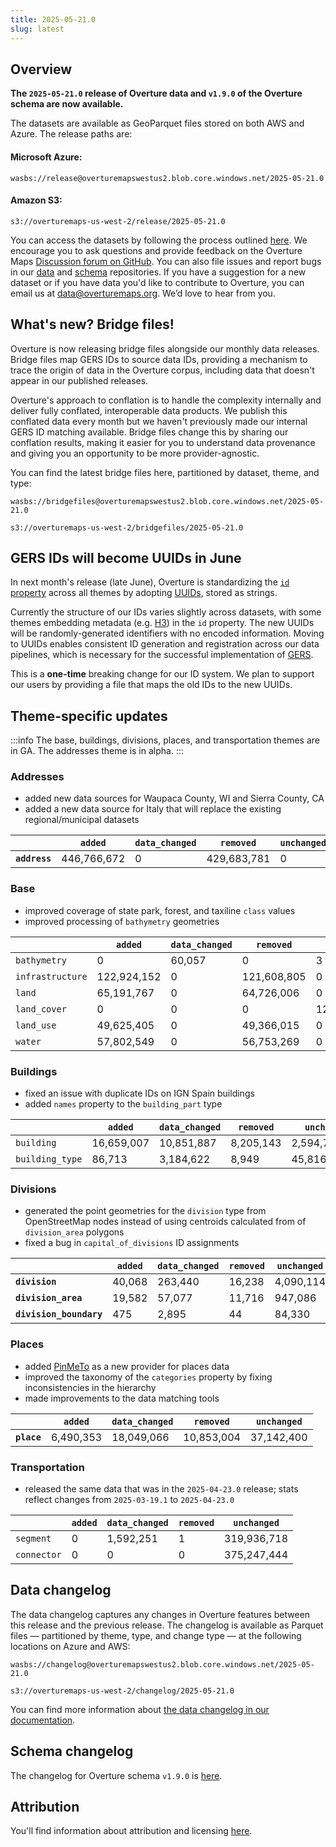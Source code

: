 ```yaml
---
title: 2025-05-21.0
slug: latest
---
```


## Overview

**The `2025-05-21.0` release of Overture data and `v1.9.0` of the Overture schema are now available.** 

The datasets are available as GeoParquet files stored on both AWS and Azure. The release paths are:

#### Microsoft Azure:
```
wasbs://release@overturemapswestus2.blob.core.windows.net/2025-05-21.0
```

#### Amazon S3:
```
s3://overturemaps-us-west-2/release/2025-05-21.0
```

You can access the datasets by following the process outlined [here](/getting-data). We encourage you to ask questions and provide feedback on the Overture Maps [Discussion forum on GitHub](https://github.com/orgs/OvertureMaps/discussions). You can also file issues and report bugs in our [data](https://github.com/OvertureMaps/data/issues) and [schema](https://github.com/OvertureMaps/schema/issues) repositories. If you have a suggestion for a new dataset or if you have data you'd like to contribute to Overture, you can email us at data@overturemaps.org. We’d love to hear from you.

## What's new? Bridge files!

Overture is now releasing bridge files alongside our monthly data releases. Bridge files map GERS IDs to source data IDs, providing a mechanism to trace the origin of data in the Overture corpus, including data that doesn't appear in our published releases.

Overture's approach to conflation is to handle the complexity internally and deliver fully conflated, interoperable data products. We publish this conflated data every month but we haven't previously made our internal GERS ID matching available. Bridge files change this by sharing our conflation results, making it easier for you to understand data provenance and giving you an opportunity to be more provider-agnostic.

You can find the latest bridge files here, partitioned by dataset, theme, and type:

```
wasbs://bridgefiles@overturemapswestus2.blob.core.windows.net/2025-05-21.0
```
```
s3://overturemaps-us-west-2/bridgefiles/2025-05-21.0
```

## GERS IDs will become UUIDs in June

In next month's release (late June), Overture is standardizing the [`id` property](/schema/#top-level-properties) across all themes by adopting [UUIDs](https://www.rfc-editor.org/rfc/rfc9562.html), stored as strings. 

Currently the structure of our IDs varies slightly across datasets, with some themes embedding metadata (e.g. [H3](https://h3geo.org/)) in the `id` property. The new UUIDs will be randomly-generated identifiers with no encoded information. Moving to UUIDs enables consistent ID generation and registration across our data pipelines, which is necessary for the successful implementation of [GERS](/gers). 

This is a **one-time** breaking change for our ID system. We plan to support our users by providing a file that maps the old IDs to the new UUIDs.


## Theme-specific updates

:::info
The base, buildings, divisions, places, and transportation themes are in GA. The addresses theme is in alpha. 
:::

### Addresses

- added new data sources for Waupaca County, WI and Sierra County, CA
- added a new data source for Italy that will replace the existing regional/municipal datasets

 <table>
    <thead>
            <tr>
                <th></th>
                <th><code>added</code></th>
                <th><code>data_changed</code></th>
                <th><code>removed</code></th>
                <th><code>unchanged</code></th>
            </tr>
    </thead>
    <tbody>
        <tr>
            <td><b><code>address</code></b></td>
            <td>446,766,672</td>
            <td>0</td>
            <td>429,683,781</td>
            <td>0</td>
        </tr>
    </tbody>
</table>

### Base

- improved coverage of state park, forest, and taxiline `class` values
- improved processing of `bathymetry` geometries

 <table>
    <thead>
            <tr>
                <th></th>
                <th><code>added</code></th>
                <th><code>data_changed</code></th>
                <th><code>removed</code></th>
                <th><code>unchanged</code></th>
            </tr>
    </thead>
    <tbody>
        <tr>
            <td><code>bathymetry</code></td>
            <td>0</td>
            <td>60,057</td>
            <td>0</td>
            <td>3</td>
        </tr>
        <tr>
             <td><code>infrastructure</code></td>
            <td>122,924,152</td>
            <td>0</td>
            <td>121,608,805</td>
            <td>0</td>
        </tr>
         <tr>
             <td><code>land</code></td>
            <td>65,191,767</td>
            <td>0</td>
            <td>64,726,006</td>
            <td>0</td>
        </tr>
         <tr>
             <td><code>land_cover</code></td>
            <td>0</td>
            <td>0</td>
            <td>0</td>
            <td>123,302,114</td>
        </tr>
         <tr>
             <td><code>land_use</code></td>
            <td>49,625,405</td>
            <td>0</td>
            <td>49,366,015</td>
            <td>0</td>
        </tr>
         <tr>
             <td><code>water</code></td>
            <td>57,802,549</td>
            <td>0</td>
            <td>56,753,269</td>
            <td>0</td>
        </tr>
    </tbody>
</table>

### Buildings

- fixed an issue with duplicate IDs on IGN Spain buildings
- added `names` property to the `building_part` type

 <table>
    <thead>
            <tr>
                <th></th>
                <th><code>added</code></th>
                <th><code>data_changed</code></th>
                <th><code>removed</code></th>
                <th><code>unchanged</code></th>
            </tr>
    </thead>
    <tbody>
        <tr>
            <td><code>building</code></td>
            <td>16,659,007</td>
            <td>10,851,887</td>
            <td>8,205,143</td>
            <td>2,594,721,648</td>
        </tr>
        <tr>
             <td><code>building_type</code></td>
            <td>86,713</td>
            <td>3,184,622</td>
            <td>8,949</td>
            <td>45,816</td>
        </tr>
    </tbody>
</table>


### Divisions

- generated the point geometries for the `division` type from OpenStreetMap nodes instead of using centroids calculated from of `division_area` polygons 
- fixed a bug in `capital_of_divisions` ID assignments

 <table>
    <thead>
           <tr>
                <th></th>
                <th><code>added</code></th>
                <th><code>data_changed</code></th>
                <th><code>removed</code></th>
                <th><code>unchanged</code></th>
            </tr>
    </thead>
    <tbody>
        <tr>
            <td><b><code>division</code></b></td>
            <td>40,068</td>
            <td>263,440</td>
            <td>16,238</td>
            <td>4,090,114</td>
        </tr>
        <tr>
             <td><b><code>division_area</code></b></td>
            <td>19,582</td>
            <td>57,077</td>
            <td>11,716</td>
            <td>947,086</td>
        </tr>
         <tr>
             <td><b><code>division_boundary</code></b></td>
            <td>475</td>
            <td>2,895</td>
            <td>44</td>
            <td>84,330</td>
        </tr>
    </tbody>
</table>

### Places

- added [PinMeTo](/attribution/#places) as a new provider for places data
- improved the taxonomy of the `categories` property by fixing inconsistencies in the hierarchy
- made improvements to the data matching tools

 <table>
    <thead>
            <tr>
                <th></th>
                <th><code>added</code></th>
                <th><code>data_changed</code></th>
                <th><code>removed</code></th>
                <th><code>unchanged</code></th>
            </tr>
    </thead>
    <tbody>
        <tr>
            <td><b><code>place</code></b></td>
            <td>6,490,353</td>
            <td>18,049,066</td>
            <td>10,853,004</td>
            <td>37,142,400</td>
        </tr>
    </tbody>
</table>

### Transportation

- released the same data that was in the `2025-04-23.0` release; stats reflect changes from `2025-03-19.1` to `2025-04-23.0` 

 <table>
    <thead>
            <tr>
                <th></th>
                <th><code>added</code></th>
                <th><code>data_changed</code></th>
                <th><code>removed</code></th>
                <th><code>unchanged</code></th>
            </tr>
    </thead>
    <tbody>
        <tr>
            <td><code>segment</code></td>
            <td>0</td>
            <td>1,592,251</td>
            <td>1</td>
            <td>319,936,718</td>
        </tr>
        <tr>
             <td><code>connector</code></td>
            <td>0</td>
            <td>0</td>
            <td>0</td>
            <td>375,247,444</td>
        </tr>
    </tbody>
</table>


## Data changelog

The data changelog captures any changes in Overture features between this release and the previous release. The changelog is available as Parquet files &mdash; partitioned by theme, type, and change type &mdash; at the following locations on Azure and AWS:

```
wasbs://changelog@overturemapswestus2.blob.core.windows.net/2025-05-21.0
```
```
s3://overturemaps-us-west-2/changelog/2025-05-21.0
```

You can find more information about [the data changelog in our documentation](https://docs.overturemaps.org/gers/changelog/).

## Schema changelog

The changelog for Overture schema `v1.9.0` is [here](https://github.com/OvertureMaps/schema/releases/tag/v1.9.0). 

## Attribution  

You'll find information about attribution and licensing [here](/attribution).
